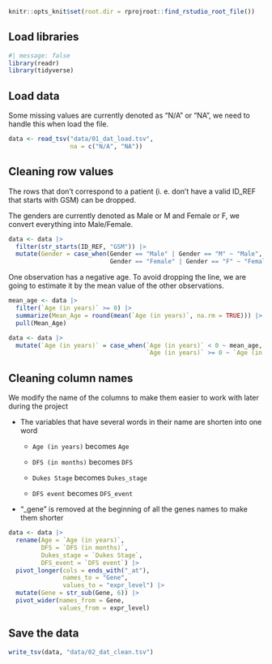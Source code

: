 ```r
knitr::opts_knit$set(root.dir = rprojroot::find_rstudio_root_file())
```

## Load libraries

```r
#| message: false 
library(readr) 
library(tidyverse)
```

## Load data

Some missing values are currently denoted as "N/A" or "NA", we need to handle this when load the file.

```r
data <- read_tsv("data/01_dat_load.tsv",
                 na = c("N/A", "NA"))
```

## Cleaning row values

The rows that don't correspond to a patient (i. e. don't have a valid ID_REF that starts with GSM) can be dropped.

The genders are currently denoted as Male or M and Female or F, we convert everything into Male/Female.

```r
data <- data |> 
  filter(str_starts(ID_REF, "GSM")) |> 
  mutate(Gender = case_when(Gender == "Male" | Gender == "M" ~ "Male",
                            Gender == "Female" | Gender == "F" ~ "Female"))
```

One observation has a negative age. To avoid dropping the line, we are going to estimate it by the mean value of the other observations.

```r
mean_age <- data |>
  filter(`Age (in years)` >= 0) |> 
  summarize(Mean_Age = round(mean(`Age (in years)`, na.rm = TRUE))) |> 
  pull(Mean_Age)

data <- data |> 
  mutate(`Age (in years)` = case_when(`Age (in years)` < 0 ~ mean_age,
                                      `Age (in years)` >= 0 ~ `Age (in years)`))
```

## Cleaning column names

We modify the name of the columns to make them easier to work with later during the project

-   The variables that have several words in their name are shorten into one word

    -   `Age (in years)` becomes `Age`

    -   `DFS (in months)` becomes `DFS`

    -   `Dukes Stage` becomes `Dukes_stage`

    -   `DFS event` becomes `DFS_event`

-   "\_gene" is removed at the beginning of all the genes names to make them shorter

```r
data <- data |> 
  rename(Age = `Age (in years)`,
         DFS = `DFS (in months)`,
         Dukes_stage = `Dukes Stage`,
         DFS_event = `DFS event`) |> 
  pivot_longer(cols = ends_with("_at"),
               names_to = "Gene",
               values_to = "expr_level") |>
  mutate(Gene = str_sub(Gene, 6)) |>
  pivot_wider(names_from = Gene, 
              values_from = expr_level)

```

## Save the data

```r
write_tsv(data, "data/02_dat_clean.tsv")
```
